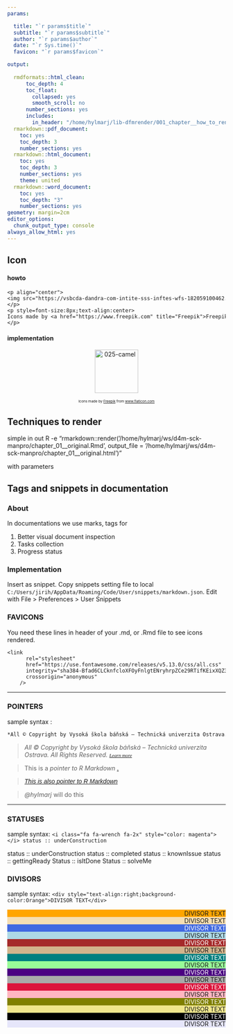 ```yaml
---
params:

  title: "`r params$title`"
  subtitle: "`r params$subtitle`"
  author: "`r params$author`"
  date: "`r Sys.time()`"
  favicon: "`r params$favicon`"

output:
        
  rmdformats::html_clean:
      toc_depth: 4
      toc_float:
        collapsed: yes
        smooth_scroll: no
      number_sections: yes
      includes:
        in_header: "/home/hylmarj/lib-dfmrender/001_chapter__how_to_render__favicon.html"
  rmarkdown::pdf_document:
    toc: yes
    toc_depth: 3
    number_sections: yes
  rmarkdown::html_document:
    toc: yes
    toc_depth: 3
    number_sections: yes
    theme: united
  rmarkdown::word_document:
    toc: yes
    toc_depth: "3"
    number_sections: yes
geometry: margin=2cm
editor_options:
  chunk_output_type: console
always_allow_html: yes
---
```


<link
      rel="stylesheet"
      href="https://use.fontawesome.com/releases/v5.13.0/css/all.css"
      integrity="sha384-Bfad6CLCknfcloXFOyFnlgtENryhrpZCe29RTifKEixXQZ38WheV+i/6YWSzkz3V"
      crossorigin="anonymous"
    />

<style>
pre {
  overflow-x: auto;
}
pre code {
  word-wrap: normal;
  white-space: pre;
}
</style>

<!--
text starts here
https://github.com/Danse4mobility/lib-dfmrender.git-->

## Icon

#### howto

```
<p align="center">
<img src="https://vsbcda-dandra-com-intite-sss-inftes-wfs-182059100462.s3-eu-west-1.amazonaws.com/99eef5de-d729-4f21-80f3-bc421f870cd5__favicons/flaticon/4581958-origami/png/025-camel.png" alt="025-camel" title='025-camel' width="100" height="100">
</p>
<p style=font-size:8px;text-align:center>
Icons made by <a href="https://www.freepik.com" title="Freepik">Freepik</a> from <a href="https://www.flaticon.com/" title="Flaticon">www.flaticon.com</a>
</p>
```

#### implementation

<p align="center">
<img src="https://vsbcda-dandra-com-intite-sss-inftes-wfs-182059100462.s3-eu-west-1.amazonaws.com/99eef5de-d729-4f21-80f3-bc421f870cd5__favicons/flaticon/4581958-origami/png/025-camel.png" alt="025-camel" title='025-camel' width="100" height="100">
</p>
<p style=font-size:8px;text-align:center>
Icons made by <a href="https://www.freepik.com" title="Freepik">Freepik</a> from <a href="https://www.flaticon.com/" title="Flaticon">www.flaticon.com</a>
</p>

## Techniques to render

simple in out
R -e "rmarkdown::render('/home/hylmarj/ws/d4m-sck-manpro/chapter_01__original.Rmd', output_file = '/home/hylmarj/ws/d4m-sck-manpro/chapter_01__original.html')"

with parameters

## Tags and snippets in documentation

### About

In documentations we use marks, tags for

1. Better visual document inspection
2. Tasks collection
3. Progress status

### Implementation

Insert as snippet. Copy snippets setting file to local `C:/Users/jirih/AppData/Roaming/Code/User/snippets/markdown.json`.
Edit with File > Preferences > User Snippets

### FAVICONS

You need these lines in header of your .md, or .Rmd file to see icons rendered.

<link
      rel="stylesheet"
      href="https://use.fontawesome.com/releases/v5.13.0/css/all.css"
      integrity="sha384-Bfad6CLCknfcloXFOyFnlgtENryhrpZCe29RTifKEixXQZ38WheV+i/6YWSzkz3V"
      crossorigin="anonymous"
    />

```
<link
      rel="stylesheet"
      href="https://use.fontawesome.com/releases/v5.13.0/css/all.css"
      integrity="sha384-Bfad6CLCknfcloXFOyFnlgtENryhrpZCe29RTifKEixXQZ38WheV+i/6YWSzkz3V"
      crossorigin="anonymous"
    />
```
---

### POINTERS

sample syntax :
```
*All © Copyright by Vysoká škola báňská – Technická univerzita Ostrava. All Rights Reserved.*<a href= https://atlas-mobility.danse.tech/ target='_blank'><span style='font-family:Times;font-style: italic;font-size:0.8em;'>Learn more</span></a>
```

> *All © Copyright by Vysoká škola báňská – Technická univerzita Ostrava. All Rights Reserved.* <a href=
https://atlas-mobility.danse.tech/
target='_blank'><span style='font-family:Times;font-style: italic;font-size:0.8em;'>
Learn more
</span></a>

> This is a *pointer to R Markdown* <a href=
https://rmarkdown.rstudio.com/
target='_blank'><i class='fa fa-link fa-2x' style='color: seablue'></i>.</a>

> <a href=
https://rmarkdown.rstudio.com/
target='_blank'><span style='font-family:Arial;font-style: italic;font-size:1em;'>
This is also *pointer to R Markdown*
</span></a>

> <i class='fa fa-thumbtack fa-2x' style='color: blue'></i>
*@hylmarj* will do this
</div>

---

### STATUSES

sample syntax: `<i class="fa fa-wrench fa-2x" style="color: magenta"></i> status :: underConstruction`

<i class="fa fa-wrench fa-2x" style="color: magenta"></i> status :: underConstruction
<i class="fa fa-check-circle fa-2x" style="color: green"></i> status :: completed
<i class="fa fa-exclamation fa-2x" style="color: red"></i> status :: knownIssue
<i class="fa fa-spinner fa-2x" style="color: orange"></i> status :: gettingReady
<i class="fa fa-question fa-2x" style="color: cyan"></i> Status :: isItDone
<i class="fa fa-bomb fa-2x" style="color: firebrick"></i> Status :: solveMe

### DIVISORS

sample syntax: `<div style="text-align:right;background-color:Orange">DIVISOR TEXT</div>`

<div style="text-align:right;background-color:Orange">DIVISOR TEXT</div>
<div style="text-align:right;background-color:Wheat">DIVISOR TEXT</div>
<div style="text-align:right;background-color:RoyalBlue;color:White">DIVISOR TEXT</div>
<div style="text-align:right;background-color:LightBlue">DIVISOR TEXT</div>
<div style="text-align:right;background-color:Brown;color:White">DIVISOR TEXT</div>
<div style="text-align:right;background-color:Tan">DIVISOR TEXT</div>
<div style="text-align:right;background-color:Teal;color:White">DIVISOR TEXT</div>
<div style="text-align:right;background-color:PaleGreen">DIVISOR TEXT</div>
<div style="text-align:right;background-color:Indigo;color:White">DIVISOR TEXT</div>
<div style="text-align:right;background-color:DarkGrey">DIVISOR TEXT</div>
<div style="text-align:right;background-color:Crimson;color:White">DIVISOR TEXT</div>
<div style="text-align:right;background-color:LightPink">DIVISOR TEXT</div>
<div style="text-align:right;background-color:Olive;color:White">DIVISOR TEXT</div>
<div style="text-align:right;background-color:Khaki">DIVISOR TEXT</div>
<div style="text-align:right;background-color:Black;color:White">DIVISOR TEXT</div>
<div style="text-align:right;background-color:Lavender">DIVISOR TEXT</div>
